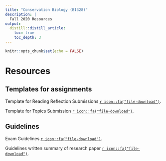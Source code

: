 ```yaml
---
title: "Conservation Biology (BI328)"
description: | 
  Fall 2020 Resources
output:
  distill::distill_article:
    toc: true
    toc_depth: 3
---
```


```r

knitr::opts_chunk$set(echo = FALSE)

```

# Resources

## Templates for assignments

Template for Reading Reflection Submissions [`r icon::fa("file-download")`](/files/BI328_OLeary_reading_08-28.docx).

Template for Topics Submission [`r icon::fa("file-download")`](/files/BI328_OLeary_topics.docx).


## Guidelines

Exam Guidelines [`r icon::fa("file-download")`](/files/BI328_Exam_Guidelines.pdf).

Guidelines written summary of research paper [`r icon::fa("file-download")`](/files/BI328_Article_Discussion_Guidelines.pdf).